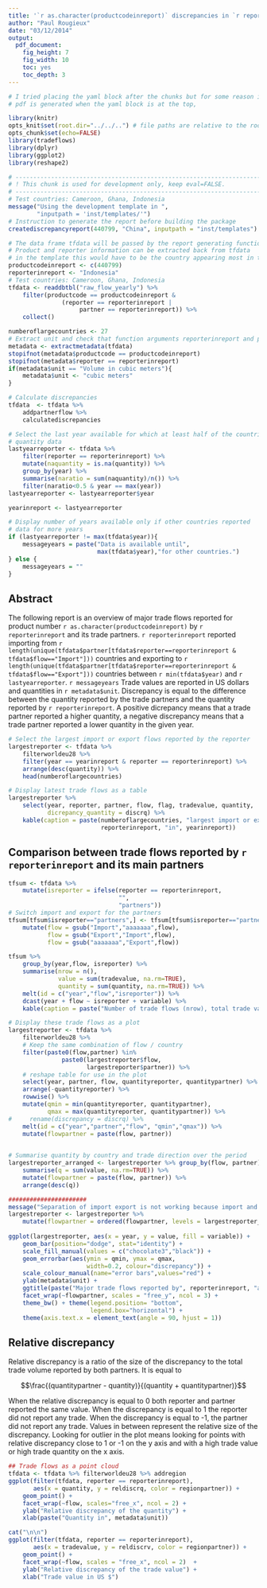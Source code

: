 ```yaml
---
title: '`r as.character(productcodeinreport)` discrepancies in `r reporterinreport`'
author: "Paul Rougieux"
date: "03/12/2014"
output:
  pdf_document:
    fig_height: 7
    fig_width: 10
    toc: yes
    toc_depth: 3
---
```


```r
# I tried placing the yaml block after the chunks but for some reason it doesn't always generate the pdf and generates a html file instead.
# pdf is generated when the yaml block is at the top, 

library(knitr)
opts_knit$set(root.dir="../../..") # file paths are relative to the root of the project directory
opts_chunk$set(echo=FALSE)
library(tradeflows)
library(dplyr)
library(ggplot2)
library(reshape2)
``` 


```r
# ---------------------------------------------------------------------------------
# ! This chunk is used for development only, keep eval=FALSE.
# ---------------------------------------------------------------------------------
# Test countries: Cameroon, Ghana, Indonesia
message("Using the development template in ",
        "inputpath = 'inst/templates/'")
# Instruction to generate the report before building the package
creatediscrepancyreport(440799, "China", inputpath = "inst/templates")

# The data frame tfdata will be passed by the report generating function to the template
# Product and reporter information can be extracted back from tfdata 
# in the template this would have to be the country appearing most in the data frame
productcodeinreport <- c(440799)
reporterinreport <- "Indonesia" 
# Test countries: Cameroon, Ghana, Indonesia
tfdata <- readdbtbl("raw_flow_yearly") %>%
    filter(productcode == productcodeinreport & 
               (reporter == reporterinreport | 
                    partner == reporterinreport)) %>%
    collect() 
```



```r
numberoflargecountries <- 27
# Extract unit and check that function arguments reporterinreport and productcodeinreport are consistent with the data frame
metadata <- extractmetadata(tfdata)
stopifnot(metadata$productcode == productcodeinreport)
stopifnot(metadata$reporter == reporterinreport)
if(metadata$unit == "Volume in cubic meters"){
    metadata$unit <- "cubic meters"
}

# Calculate discrepancies
tfdata  <- tfdata %>% 
    addpartnerflow %>% 
    calculatediscrepancies 

# Select the last year available for which at least half of the countries have
# quantity data 
lastyearreporter <- tfdata %>% 
    filter(reporter == reporterinreport) %>% 
    mutate(naquantity = is.na(quantity)) %>%
    group_by(year) %>%
    summarise(naratio = sum(naquantity)/n()) %>%
    filter(naratio<0.5 & year == max(year))
lastyearreporter <- lastyearreporter$year

yearinreport <- lastyearreporter

# Display number of years available only if other countries reported 
# data for more years
if (lastyearreporter != max(tfdata$year)){
    messageyears = paste("Data is available until",
                         max(tfdata$year),"for other countries.")
} else {
    messageyears = ""
}
```


## Abstract
The following report is an overview of major trade flows reported for product number `r as.character(productcodeinreport)` by `r reporterinreport` and its trade partners. `r reporterinreport` reported importing from
`r length(unique(tfdata$partner[tfdata$reporter==reporterinreport & tfdata$flow=="Import"]))` countries and exporting to
`r length(unique(tfdata$partner[tfdata$reporter==reporterinreport & tfdata$flow=="Export"]))` countries 
between `r min(tfdata$year)` and `r lastyearreporter`.
`r messageyears`
 Trade values are reported in US dollars and quantities in `r metadata$unit`. Discrepancy is equal to the difference between the quantity reported by the trade partners and the quantity reported by `r reporterinreport`. A positive dicrepancy means that a trade partner reported a higher quantity, a negative discrepancy means that a trade partner reported a lower quantity in the given year.
 

```r
# Select the largest import or export flows reported by the reporter
largestreporter <- tfdata %>% 
    filterworldeu28 %>%
    filter(year == yearinreport & reporter == reporterinreport) %>% 
    arrange(desc(quantity)) %>%
    head(numberoflargecountries)

# Display latest trade flows as a table
largestreporter %>% 
    select(year, reporter, partner, flow, flag, tradevalue, quantity,
           dicrepancy_quantity = discrq) %>%
    kable(caption = paste(numberoflargecountries, "largest import or export flows reported by",
                          reporterinreport, "in", yearinreport))
```

\newpage

## Comparison between trade flows reported by `r reporterinreport` and its main partners

```r
tfsum <- tfdata %>% 
    mutate(isreporter = ifelse(reporter == reporterinreport,
                               "",
                               "partners")) 
# Switch import and export for the partners
tfsum[tfsum$isreporter=="partners",] <- tfsum[tfsum$isreporter=="partners",] %>%
    mutate(flow = gsub("Import","aaaaaaa",flow),
           flow = gsub("Export","Import",flow),
           flow = gsub("aaaaaaa","Export",flow))

tfsum %>%    
    group_by(year,flow, isreporter) %>%
    summarise(nrow = n(),
              value = sum(tradevalue, na.rm=TRUE),
              quantity = sum(quantity, na.rm=TRUE)) %>%
    melt(id = c("year","flow","isreporter")) %>%
    dcast(year + flow ~ isreporter + variable) %>%
    kable(caption = paste("Number of trade flows (nrow), total trade value and total quantity reported by ", reporterinreport, " (columns 3,4,5) and its trade partners (columns 6,7,8) for the years available in the database."))
```


\newpage

```r

# Display these trade flows as a plot
largestreporter <- tfdata %>% 
    filterworldeu28 %>% 
    # Keep the same combination of flow / country
    filter(paste0(flow,partner) %in% 
               paste0(largestreporter$flow,
                      largestreporter$partner)) %>%
    # reshape table for use in the plot
    select(year, partner, flow, quantityreporter, quantitypartner) %>%
    arrange(-quantityreporter) %>%
    rowwise() %>%
    mutate(qmin = min(quantityreporter, quantitypartner),
           qmax = max(quantityreporter, quantitypartner)) %>%
#     rename(discrepancy = discrq) %>%
    melt(id = c("year","partner","flow", "qmin","qmax")) %>%
    mutate(flowpartner = paste(flow, partner))
    

# Summarise quantity by country and trade direction over the period
largestreporter_arranged <- largestreporter %>% group_by(flow, partner) %>%
    summarise(q = sum(value, na.rm=TRUE)) %>%
    mutate(flowpartner = paste(flow, partner)) %>%
    arrange(desc(q))

######################
message("Separation of import export is not working because import and export plots would have different number and facet and it would be a pain to manage plot size create a new column called flowpartner")
largestreporter <- largestreporter %>%
    mutate(flowpartner = ordered(flowpartner, levels = largestreporter_arranged$flowpartner))
    
ggplot(largestreporter, aes(x = year, y = value, fill = variable)) +
    geom_bar(position="dodge", stat="identity") +
    scale_fill_manual(values = c("chocolate3","black")) +
    geom_errorbar(aes(ymin = qmin, ymax = qmax, 
                      width=0.2, colour="discrepancy")) +
    scale_colour_manual(name="error bars",values="red") +
    ylab(metadata$unit) +
    ggtitle(paste("Major trade flows reported by", reporterinreport, "and its trade partners")) +
    facet_wrap(~flowpartner, scales = "free_y", ncol = 3) +
    theme_bw() + theme(legend.position= "bottom",
                       legend.box="horizontal") +
    theme(axis.text.x = element_text(angle = 90, hjust = 1))

```



\newpage


## Relative discrepancy
Relative discrepancy is a ratio of the size of the discrepancy to the total trade volume reported by both partners. It is equal to 

$$\frac{(quantitypartner - quantity)}{(quantity + quantitypartner)}$$

When the relative discrepancy is equal to 0 both reporter and partner reported the same value. When the discrepancy is equal to 1 the reporter did not report any trade. When the discrepancy is equal to -1, the partner did not report any trade. Values in between represent the relative size of the discrepancy. Looking for outlier in the plot means looking for points with relative discrepancy close to 1 or -1 on the y axis and with a high trade value or high trade quantity on the x axis.


```r
## Trade flows as a point cloud
tfdata <- tfdata %>% filterworldeu28 %>% addregion 
ggplot(filter(tfdata, reporter == reporterinreport), 
       aes(x = quantity, y = reldiscrq, color = regionpartner)) +
    geom_point() + 
    facet_wrap(~flow, scales="free_x", ncol = 2) +
    ylab("Relative discrepancy of the quantity") + 
    xlab(paste("Quantity in", metadata$unit))

cat("\n\n")
ggplot(filter(tfdata, reporter == reporterinreport), 
       aes(x = tradevalue, y = reldiscrv, color = regionpartner)) +
    geom_point() + 
    facet_wrap(~flow, scales = "free_x", ncol = 2)  +
    ylab("Relative discrepancy of the trade value") +
    xlab("Trade value in US $")

```


